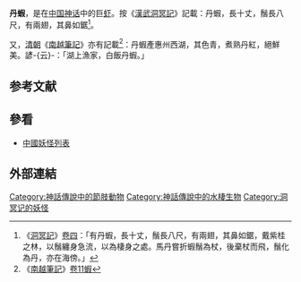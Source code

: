 '''丹蝦'''，是在[[中国神话|中国神话]]中的巨[[虾|虾]]。按《[[漢武洞冥記|漢武洞冥記]]》記載：丹蝦，長十丈，鬚長八尺，有兩翅，其鼻如鋸<ref>《[[:s:洞冥記|洞冥記]]》[[:s:洞冥記/卷第四|卷四]]：「有丹蝦，長十丈，鬚長八尺，有兩翅，其鼻如鋸，戴紫桂之林，以鬚纏身急流，以為棲身之處。馬丹嘗折蝦鬚為杖，後棄杖而飛，鬚化為丹，亦在海傍。」</ref>。

又，[[清朝|清朝]]《[[南越筆記|南越筆記]]》亦有記載<ref name="南越筆記">《[[:s:南越筆記|南越筆記]]》[[:s:南越筆記/11|卷11]][[:s:南越筆記/11#蝦|蝦]]</ref>：丹蝦產惠州西湖，其色青，煮熟丹紅，絕鮮美。諺-{云}-：「湖上漁家，白飯丹蝦。」

==参考文献==
{{reflist}}

==參看==
*[[中國妖怪列表|中國妖怪列表]]

==外部連結==
[[Category:神話傳說中的節肢動物|Category:神話傳說中的節肢動物]]
[[Category:神話傳說中的水棲生物|Category:神話傳說中的水棲生物]]
[[Category:洞冥记的妖怪|Category:洞冥记的妖怪]]